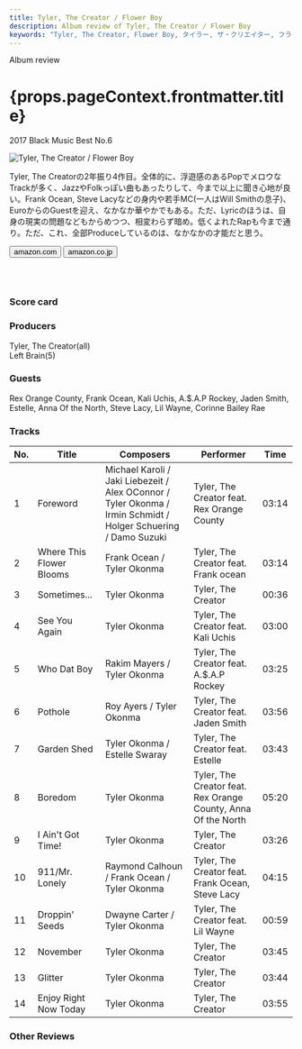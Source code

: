 ```yaml
---
title: Tyler, The Creator / Flower Boy
description: Album review of Tyler, The Creator / Flower Boy
keywords: "Tyler, The Creator, Flower Boy, タイラー, ザ・クリエイター, フラワー・ボーイ"
---
```






<p className="largeP">Album review</p>
<h1 className="h1--no--margin">{props.pageContext.frontmatter.title}</h1>
<p className="largeP">
  <Link to="/best50/2017/">2017 Black Music Best No.6</Link>
</p>

<Row  className="image-card-group">
	<Column colMd={3} colLg={4} noGutterMdLeft="">
       <ImageCard>

![Tyler, The Creator / Flower Boy](../../images/cd/tyler3L.jpg)

</ImageCard>
	</Column>
	<Column colMd={4} colLg={8} noGutterMdLeft="">
	<p>
	Tyler, The Creatorの2年振り4作目。全体的に、浮遊感のあるPopでメロウなTrackが多く、JazzやFolkっぽい曲もあったりして、今まで以上に聞き心地が良い。Frank Ocean, Steve Lacyなどの身内や若手MC(一人はWill Smithの息子)、EuroからのGuestを迎え、なかなか華やかでもある。ただ、Lyricのほうは、自身の現実の問題などもからめつつ、相変わらず暗め。低くよれたRapも今まで通り。ただ、これ、全部Produceしているのは、なかなかの才能だと思う。
	</p>
	<div>
	  <Button className="button-right-mergin"  href="https://amzn.to/30P5e7i" renderIcon={ArrowUpRight} size='sm' kind='primary'>
      amazon.com
    </Button>
    <Button className="button-right-mergin"  href="https://amzn.to/39s5rky" renderIcon={ArrowUpRight} size='sm' kind='secondary'>
      amazon.co.jp
    </Button>
	</div>
	<a href="https://geo.music.apple.com/jp/album/flower-boy/1254572564?mt=1&app=music&ls=1&at=11lcug" style="display:inline-block;overflow:hidden;background:url(https://linkmaker.itunes.apple.com/ja-jp/lockup.svg?releaseDate=2017-07-21T00:00:00Z&kind=album&bubble=apple_music&style=mono-black) no-repeat;width:180px;height:45px;"></a>
	<AdvJS2/>
	</Column>
</Row>
<Row >
	<Column colMd={4} colLg={4} noGutterMdLeft="">
	<div>
    <h3>Score card</h3>
		<SliderJS1 value="1" />
    <SliderJS2 value="1" />
		<SliderJS3 value="2" />
    <SliderJS4 value="9" />
	</div>
</Column>
<Column colMd={8} colLg={8} noGutterMdLeft="">
<div>
<h3>Producers</h3>
<p>
Tyler, The Creator(all)
<br/>Left Brain(5)
</p>
<h3>Guests</h3>
<p>
Rex Orange County, Frank Ocean, Kali Uchis, A.$.A.P Rockey, Jaden Smith, Estelle, Anna Of the North, Steve Lacy, Lil Wayne, Corinne Bailey Rae
</p>
</div>
</Column>
</Row>

<h3>Tracks</h3>

| No. | Title                    | Composers                                                                                                      | Performer                                                     | Time  |
| --- | ------------------------ | -------------------------------------------------------------------------------------------------------------- | ------------------------------------------------------------- | ----- |
| 1   | Foreword                 | Michael Karoli / Jaki Liebezeit / Alex OConnor / Tyler Okonma / Irmin Schmidt / Holger Schuering / Damo Suzuki | Tyler, The Creator feat. Rex Orange County                    | 03:14 |
| 2   | Where This Flower Blooms | Frank Ocean / Tyler Okonma                                                                                     | Tyler, The Creator feat. Frank ocean                          | 03:14 |
| 3   | Sometimes...             | Tyler Okonma                                                                                                   | Tyler, The Creator                                            | 00:36 |
| 4   | See You Again            | Tyler Okonma                                                                                                   | Tyler, The Creator feat. Kali Uchis                           | 03:00 |
| 5   | Who Dat Boy              | Rakim Mayers / Tyler Okonma                                                                                    | Tyler, The Creator feat. A.$.A.P Rockey                       | 03:25 |
| 6   | Pothole                  | Roy Ayers / Tyler Okonma                                                                                       | Tyler, The Creator feat. Jaden Smith                          | 03:56 |
| 7   | Garden Shed              | Tyler Okonma / Estelle Swaray                                                                                  | Tyler, The Creator feat. Estelle                              | 03:43 |
| 8   | Boredom                  | Tyler Okonma                                                                                                   | Tyler, The Creator feat. Rex Orange County, Anna Of the North | 05:20 |
| 9   | I Ain't Got Time!        | Tyler Okonma                                                                                                   | Tyler, The Creator                                            | 03:26 |
| 10  | 911/Mr. Lonely           | Raymond Calhoun / Frank Ocean / Tyler Okonma                                                                   | Tyler, The Creator feat. Frank Ocean, Steve Lacy              | 04:15 |
| 11  | Droppin' Seeds           | Dwayne Carter / Tyler Okonma                                                                                   | Tyler, The Creator feat. Lil Wayne                            | 00:59 |
| 12  | November                 | Tyler Okonma                                                                                                   | Tyler, The Creator                                            | 03:45 |
| 13  | Glitter                  | Tyler Okonma                                                                                                   | Tyler, The Creator                                            | 03:44 |
| 14  | Enjoy Right Now Today    | Tyler Okonma                                                                                                   | Tyler, The Creator                                            | 03:55 |

<h3>Other Reviews</h3>

<Row>
  <Column colMd={3} colLg={3} noGutterMdLeft>
    <Review1 />
  </Column>
	<Column colMd={3} colLg={3} noGutterMdLeft>
    <Review2 />
  </Column>
</Row>

<AdvJS3/>
